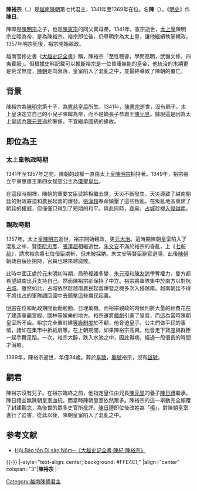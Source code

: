 {{越南君主
| 名稱=陳裕宗
| 圖像=Statue of emperor Trần Dụ Tông.jpg
| 說明=
| 國號=[[大越|大越]]
| 朝代=[[陳朝_(越南)|陳朝]]
| 時代=
| 在位=1341年—1369年
| 前任=[[陳憲宗|陳憲宗]]
| 繼任=[[楊日禮|楊日禮]]
| 年號=[[紹豐|紹豐]] 1341年—1357年<br/> [[大治_(陳裕宗)|大治]] 1358年—1369年
| 姓名=陳暭
| 字=
| 尊號=
| 其他稱銜=
| 別名=陳日煃
| 出生=1336年
| 出生地=
| 逝世={{death year and age|1369|1336}}
| 逝世地=
| 廟號=裕宗
| 諡號=
| 陵墓=[[阜陵|阜陵]]
| 父=[[陳明宗|陳明宗]]
| 母=[[憲慈宣聖皇后|憲慈宣聖皇后]]陳氏
| 后=
|}}
'''陳裕宗'''（{{vie|v=Trần Dụ Tông|hn=陳裕宗}}，{{bd|1336年||1369年||}}）是[[越南|越南]][[陳朝_(越南)|陳朝]]第七代君主，1341年至1369年在位。名'''陳{{Zy|暭|-{zh-cn:hào; zh-tw:ㄏㄠˋ; zh-hk:hou6;}-}}'''（{{vie|v=Trần Hạo|hn=陳暭}}），《[[明史|明史]]》作'''陳日{{Zy|煃|-{zh-cn:kuǐ; zh-tw:ㄎㄨㄟˇ; zh-hk:kwai2;}-}}'''。

陳暭是[[陳明宗|陳明宗]]之子，也是[[陳憲宗|陳憲宗]]的同父異母弟。1341年，憲宗逝世，[[太上皇|太上皇]]陳明宗立暭為帝，是為陳裕宗。裕宗即位後，仍尊明宗為太上皇，讓他繼續執掌朝政。1357年明宗死後，裕宗開始親政。

越南官修史書《[[大越史記全書|大越史記全書]]》稱，陳裕宗「至性聰睿，學問高明，武備文修，四夷賓服」。但根據史料記載可以推斷裕宗是一位昏庸無能的皇帝，他統治的末期更是荒淫無度，[[陳朝_(越南)|陳朝]]走向衰落，皇室陷入了混亂之中，並最終導致了陳朝的覆亡。

==背景==
陳裕宗為[[陳明宗|陳明宗]]第十子，為[[憲慈皇后|憲慈皇后]]所生。1341年，[[陳憲宗|陳憲宗]]逝世，沒有嗣子。太上皇決定立自己的小兒子陳暭為帝，而不是嫡長子恭肅王[[陳元昱|陳元昱]]。據說這是因為太上皇認為[[陳元昱|陳元昱]]過於奢侈，不宜繼承國統的緣故。

==即位為王==
===太上皇執政時期===
1341年至1357年之間，陳朝的政權一直由太上皇[[陳明宗|陳明宗]]把持著。1349年，裕宗冊立平章惠肅王第四女懿慈公主為[[儀聖皇后|儀聖皇后]]。

在這段時期裡，陳朝的重要文臣武將相繼去世，天災不斷發生。天災導致了越南朝廷的財政窘迫和農民起義的爆發。[[張漢超|張漢超]]奉命鎮壓了這些叛亂，在叛亂地區重建了朝廷的權威，但僅僅只得到了短期的和平。與此同時，[[哀牢|哀牢]]、[[占城|占城]]趁機[[越占戰爭_(1367年–1396年)|入侵越南]]。
===親政時期===
1357年，太上皇[[陳明宗|陳明宗]]逝世，裕宗開始親政，更[[年號|元]][[大治_(陳裕宗)|大治]]。這時期陳朝皇室陷入了混亂之中，賢臣[[阮忠彥|阮忠彥]]、[[張漢超|張漢超]]相繼逝世。[[朱文安|朱文安]]不滿於裕宗的昏亂，上《[[七斬疏|七斬疏]]》，請求裕宗將七位佞臣處斬，但未被採納。朱文安等賢臣辭官退隱，此後[[陳朝_(越南)|陳朝]]朝政由佞臣把持，官員也越來越腐敗。

此時中國正處於[[元朝|元]]末[[明朝|明]]初時期，局勢複雜多變，[[朱元璋|朱元璋]]和[[陳友諒|陳友諒]]爭奪權力，雙方都希望越南出兵支持自己。然而陳裕宗卻保持了中立。裕宗將軍隊集中於南方以對抗[[占城|占城]]。雖然如此，占城依然趁越南農民起義爆發之機多次入侵越南。越南朝廷不得不將伐占的軍隊調回國中去鎮壓這些農民起義。

[[陳明宗|明宗]]在位和執政期間勤勤勉勉、日理萬機。而裕宗親政的時候則將大量的經費花在了建造華麗宮殿、園林等娛樂的地方。裕宗還將[[戲劇|戲劇]]引進了皇宮，而這為當時陳朝皇室所不齒。裕宗完全置封建[[等級制度|等級制度]]於不顧，他脅迫皇子、公主們做平民的事情，諸如在集市中折紙扇等。在上朝期間，如果陳裕宗高興，他會走下寶座與群臣一起手舞足蹈。一次，裕宗大醉，跌入水池之中，因此得病，經過一段很長的時間才治癒。

1369年，陳裕宗逝世，年僅34歲。葬於[[阜陵|阜陵]]，[[廟號|廟號]]裕宗，沒有[[諡號|諡號]]。
==嗣君==
陳裕宗沒有兒子。在裕宗臨終之前，他指定皇位由兄長[[陳元昱|陳元昱]]的養子[[楊日禮|陳日禮]]繼承。陳日禮並無陳朝皇室血統，而當時陳朝皇室依然眾多。陳裕宗的這一舉動完全顛覆了封建觀念，為後世的眾多史官所批評。[[楊日禮|陳日禮]]即位後改姓為「[[楊姓|楊]]」，對陳朝皇室進行了迫害，從此以後，陳朝皇室陷入了混亂之中。
== 参考文献 ==
* [https://web.archive.org/web/20160304191305/http://www.nomna.org/DVSKTT/dvsktt.php?IDcat=44 Hội Bảo tồn Di sản Nôm─《大越史記全書‧陳紀‧陳裕宗》]

{{-}}
{{s-start}}
|-style="text-align: center; background: #FFE4E1;"
|align="center" colspan="3"|'''陳裕宗'''
|-
{{s-before|[[陳憲宗|陳憲宗]]}}
{{s-title|[[越南君主列表#陳朝|大越皇帝]]|1341年—1369年}}
{{s-after|昏德公[[楊日禮|楊日禮]]}}
{{s-before|[[陳憲宗|陳憲宗]]}}
{{s-title|[[越南君主列表#陳朝|越南陳朝君主]]|1341年—1369年}}
{{s-after|昏德公[[楊日禮|楊日禮]]}}
{{end box}}

{{越南陳朝君主}}

[[Category:越南陳朝君主|Category:越南陳朝君主]]